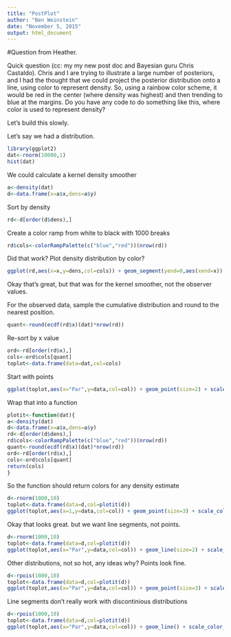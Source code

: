 ```yaml
---
title: "PostPlot"
author: "Ben Weinstein"
date: "November 5, 2015"
output: html_document
---
```


#Question from Heather.

Quick question (cc: my my new post doc and Bayesian guru Chris Castaldo). Chris and I are trying to illustrate a large number of posteriors, and I had the thought that we could project the posterior distribution onto a line, using color to represent density. So, using a rainbow color scheme, it would be red in the center (where density was highest) and then trending to blue at the margins. Do you have any code to do something like this, where color is used to represent density?

Let's build this slowly.

Let's say we had a distribution.

```r
library(ggplot2)
dat<-rnorm(10000,1)
hist(dat)
```

We could calculate a kernel density smoother
```r
a<-density(dat)
d<-data.frame(x=a$x,dens=a$y)
```

Sort by density

```r
rd<-d[order(d$dens),]
```

Create a color ramp from white to black with 1000 breaks
```r
rd$cols<-colorRampPalette(c("blue","red"))(nrow(rd))
```

Did that work? Plot density distribution by color?

```r
ggplot(rd,aes(x=x,y=dens,col=cols)) + geom_segment(yend=0,aes(xend=x)) + scale_color_identity() + theme_bw()
```

Okay that's great, but that was for the kernel smoother, not the observer values.

For the observed data, sample the cumulative distribution and round to the nearest position.

```r
quant<-round(ecdf(rd$x)(dat)*nrow(rd))
```

Re-sort by x value

```r
ord<-rd[order(rd$x),]
cols<-ord$cols[quant]
toplot<-data.frame(data=dat,col=cols)
```

Start with points
```r
ggplot(toplot,aes(x="Par",y=data,col=col)) + geom_point(size=2) + scale_color_identity()
```

Wrap that into a function

```r
plotit<-function(dat){
a<-density(dat)
d<-data.frame(x=a$x,dens=a$y)
rd<-d[order(d$dens),]
rd$cols<-colorRampPalette(c("blue","red"))(nrow(rd))
quant<-round(ecdf(rd$x)(dat)*nrow(rd))
ord<-rd[order(rd$x),]
cols<-ord$cols[quant]
return(cols)  
}
```

So the function should return colors for any density estimate

```r
d<-rnorm(1000,10)
toplot<-data.frame(data=d,col=plotit(d))
ggplot(toplot,aes(x=1,y=data,col=col)) + geom_point(size=3) + scale_color_identity()
```

Okay that looks great. but we want line segments, not points.

```r
d<-rnorm(1000,10)
toplot<-data.frame(data=d,col=plotit(d))
ggplot(toplot,aes(x="Par",y=data,col=col)) + geom_line(size=2) + scale_color_identity()
```

Other distributions, not so hot, any ideas why?
Points look fine.
```r
d<-rpois(1000,10)
toplot<-data.frame(data=d,col=plotit(d))
ggplot(toplot,aes(x="Par",y=data,col=col)) + geom_point(size=3) + scale_color_identity()
```

Line segments don't really work with discontinious distributions
```r
d<-rpois(1000,10)
toplot<-data.frame(data=d,col=plotit(d))
ggplot(toplot,aes(x="Par",y=data,col=col)) + geom_line() + scale_color_identity()
```
